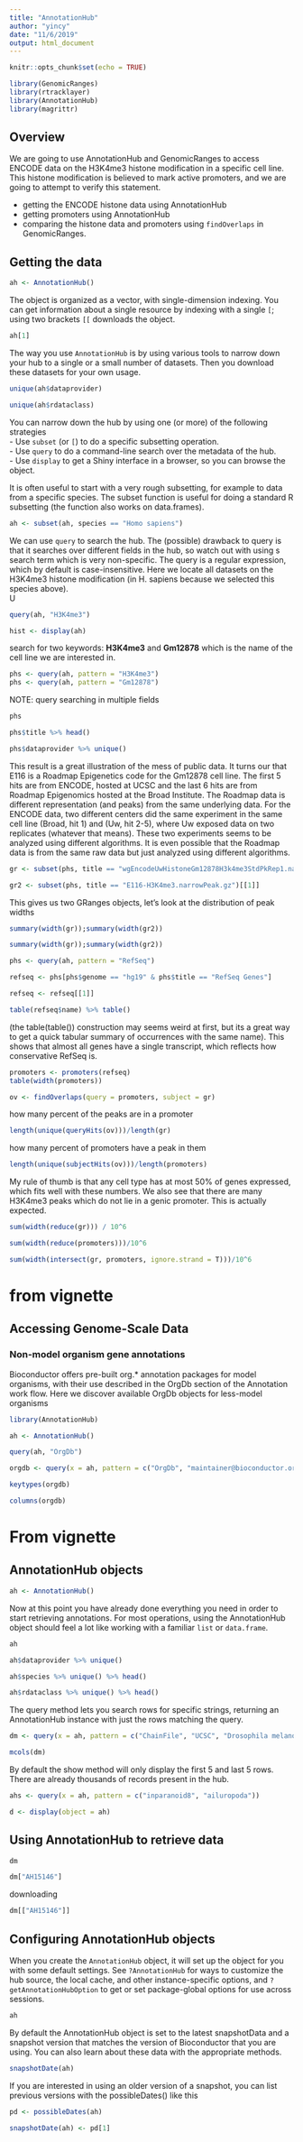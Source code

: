 ```yaml
---
title: "AnnotationHub"
author: "yincy"
date: "11/6/2019"
output: html_document
---
```


```r
knitr::opts_chunk$set(echo = TRUE)
```

```r
library(GenomicRanges)
library(rtracklayer)
library(AnnotationHub)
library(magrittr)
```

## Overview  
We are going to use AnnotationHub and GenomicRanges to access ENCODE data on the H3K4me3 histone modification in a specific cell line. This histone modification is believed to mark active promoters, and we are going to attempt to verify this statement.  

- getting the ENCODE histone data using AnnotationHub  
- getting promoters using AnnotationHub  
- comparing the histone data and promoters using `findOverlaps` in GenomicRanges.  

## Getting the data  
```r
ah <- AnnotationHub()
```

The object is organized as a vector, with single-dimension indexing. You can get information about a single resource by indexing with a single `[`; using two brackets `[[` downloads the object.  
```r
ah[1]
```

The way you use `AnnotationHub` is by using various tools to narrow down your hub to a single or a small number of datasets. Then you download these datasets for your own usage.  
```r
unique(ah$dataprovider)
```

```r
unique(ah$rdataclass)
```

You can narrow down the hub by using one (or more) of the following strategies  
- Use `subset` (or `[`) to do a specific subsetting operation.  
- Use `query` to do a command-line search over the metadata of the hub.  
- Use `display` to get a Shiny interface in a browser, so you can browse the object.  

It is often useful to start with a very rough subsetting, for example to data from a specific species. The subset function is useful for doing a standard R subsetting (the function also works on data.frames).  

```r
ah <- subset(ah, species == "Homo sapiens")
```

We can use `query` to search the hub. The (possible) drawback to query is that it searches over different fields in the hub, so watch out with using s search term which is very non-specific. The query is a regular expression, which by default is case-insensitive. Here we locate all datasets on the H3K4me3 histone modification (in H. sapiens because we selected this species above).  
U
```r
query(ah, "H3K4me3")
```

```r
hist <- display(ah)
```


search for two keywords: **H3K4me3** and **Gm12878** which is the name of the cell line we are interested in.  
```r
phs <- query(ah, pattern = "H3K4me3")
phs <- query(ah, pattern = "Gm12878")
```
NOTE: query searching in multiple fields  

```r
phs
```

```r
phs$title %>% head()
```


```r
phs$dataprovider %>% unique()
```


This result is a great illustration of the mess of public data. It turns our that E116 is a Roadmap Epigenetics code for the Gm12878 cell line. The first 5 hits are from ENCODE, hosted at UCSC and the last 6 hits are from Roadmap Epigenomics hosted at the Broad Institute. The Roadmap data is different representation (and peaks) from the same underlying data. For the ENCODE data, two different centers did the same experiment in the same cell line (Broad, hit 1) and (Uw, hit 2-5), where Uw exposed data on two replicates (whatever that means). These two experiments seems to be analyzed using different algorithms. It is even possible that the Roadmap data is from the same raw data but just analyzed using different algorithms.  

```r
gr <- subset(phs, title == "wgEncodeUwHistoneGm12878H3k4me3StdPkRep1.narrowPeak.gz")[[1]]
```

```r
gr2 <- subset(phs, title == "E116-H3K4me3.narrowPeak.gz")[[1]]
```


This gives us two GRanges objects, let's look at the distribution of peak widths  
```r
summary(width(gr));summary(width(gr2))
```


```r
summary(width(gr));summary(width(gr2))
```


```r
phs <- query(ah, pattern = "RefSeq")
```

```r
refseq <- phs[phs$genome == "hg19" & phs$title == "RefSeq Genes"]
```

```r
refseq <- refseq[[1]]
```

```r
table(refseq$name) %>% table()
```

(the table(table()) construction may seems weird at first, but its a great way to get a quick tabular summary of occurrences with the same name). This shows that almost all genes have a single transcript, which reflects how conservative RefSeq is.  


```r
promoters <- promoters(refseq)
table(width(promoters))
```

```r
ov <- findOverlaps(query = promoters, subject = gr)
```

how many percent of the peaks are in a promoter  
```r
length(unique(queryHits(ov)))/length(gr)
```

how many percent of promoters have a peak in them  
```r
length(unique(subjectHits(ov)))/length(promoters)
```

My rule of thumb is that any cell type has at most 50% of genes expressed, which fits well with these numbers. We also see that there are many H3K4me3 peaks which do not lie in a genic promoter. This is actually expected.  

```r
sum(width(reduce(gr))) / 10^6
```

```r
sum(width(reduce(promoters)))/10^6
```

```r
sum(width(intersect(gr, promoters, ignore.strand = T)))/10^6
```


# from vignette  
## Accessing Genome-Scale Data  
### Non-model organism gene annotations  
Bioconductor offers pre-built org.* annotation packages for model organisms, with their use described in the OrgDb section of the Annotation work flow. Here we discover available OrgDb objects for less-model organisms  

```r
library(AnnotationHub)
```

```r
ah <- AnnotationHub()
```

```r
query(ah, "OrgDb")
```

```r
orgdb <- query(x = ah, pattern = c("OrgDb", "maintainer@bioconductor.org"))[[1]]
```

```r
keytypes(orgdb)
```

```r
columns(orgdb)
```


# From vignette  
## AnnotationHub objects  
```r
ah <- AnnotationHub()
```

Now at this point you have already done everything you need in order to start retrieving annotations. For most operations, using the AnnotationHub object should feel a lot like working with a familiar `list` or `data.frame`.  

```r
ah
```

```r
ah$dataprovider %>% unique()
```


```r
ah$species %>% unique() %>% head()
```

```r
ah$rdataclass %>% unique() %>% head()
```

The query method lets you search rows for specific strings, returning an AnnotationHub instance with just the rows matching the query.  

```r
dm <- query(x = ah, pattern = c("ChainFile", "UCSC", "Drosophila melanogaster"))
```


```r
mcols(dm)
```

By default the show method will only display the first 5 and last 5 rows. There are already thousands of records present in the hub.  


```r
ahs <- query(x = ah, pattern = c("inparanoid8", "ailuropoda"))
```

```r
d <- display(object = ah)
```


## Using AnnotationHub to retrieve data  
```r
dm
```

```r
dm["AH15146"]
```

downloading  
```r
dm[["AH15146"]]
```


## Configuring AnnotationHub objects  
When you create the `AnnotationHub` object, it will set up the object for you with some default settings. See `?AnnotationHub` for ways to customize the hub source, the local cache, and other instance-specific options, and `?getAnnotationHubOption` to get or set package-global options for use across sessions.  

```r
ah
```

By default the AnnotationHub object is set to the latest snapshotData and a snapshot version that matches the version of Bioconductor that you are using. You can also learn about these data with the appropriate methods.  
```r
snapshotDate(ah)
```

If you are interested in using an older version of a snapshot, you can list previous versions with the possibleDates() like this  
```r
pd <- possibleDates(ah)
```

```r
snapshotDate(ah) <- pd[1]
```


